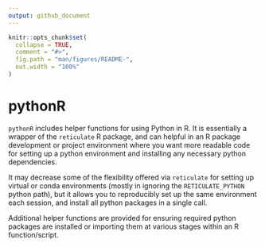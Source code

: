 ```yaml
---
output: github_document
---
```


<!-- README.md is generated from README.Rmd. Please edit that file -->

```r
knitr::opts_chunk$set(
  collapse = TRUE,
  comment = "#>",
  fig.path = "man/figures/README-",
  out.width = "100%"
)
```

# pythonR
`pythonR` includes helper functions for using Python in R. It is essentially a wrapper of the `reticulate` R package, and can helpful in an R package development or project environment where you want more readable code for setting up a python environment and installing any necessary python dependencies.

It may decrease some of the flexibility offered via `reticulate` for setting up virtual or conda environments (mostly in ignoring the `RETICULATE_PYTHON` python path), but it allows you to reproducibly set up the same environment each session, and install all python packages in a single call.


Additional helper functions are provided for ensuring required python packages are installed or importing them at various stages within an R function/script.
